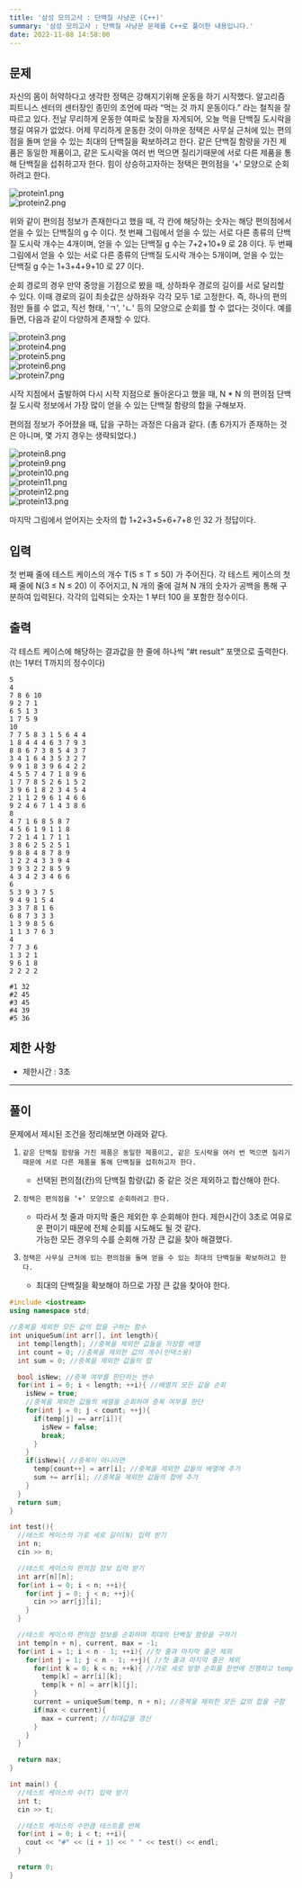 ```yaml
---
title: '삼성 모의고사 : 단백질 사냥꾼 (C++)'
summary: '삼성 모의고사 : 단백질 사냥꾼 문제를 C++로 풀이한 내용입니다.'
date: 2022-11-08 14:58:00
---
```


## 문제

자신의 몸이 허약하다고 생각한 정택은 강해지기위해 운동을 하기 시작했다. 알고리즘 피트니스 센터의 센터장인 종민의 조언에 따라 “먹는 것 까지 운동이다.” 라는 철칙을 잘 따르고 있다. 전날 무리하게 운동한 여파로 늦잠을 자게되어, 오늘 먹을 단백질 도시락을 챙길 여유가 없었다. 어제 무리하게 운동한 것이 아까운 정택은 사무실 근처에 있는 편의점을 돌며 얻을 수 있는 최대의 단백질을 확보하려고 한다. 같은 단백질 함량을 가진 제품은 동일한 제품이고, 같은 도시락을 여러 번 먹으면 질리기때문에 서로 다른 제품을 통해 단백질을 섭취하고자 한다. 힘이 상승하고자하는 정택은 편의점을 ‘+’ 모양으로 순회하려고 한다.

![protein1.png](/assets/posts/ps/samsung-codetest/protein/01.jpg)  
![protein2.png](/assets/posts/ps/samsung-codetest/protein/02.jpg)

위와 같이 편의점 정보가 존재한다고 했을 때, 각 칸에 해당하는 숫자는 해당 편의점에서 얻을 수 있는 단백질의 g 수 이다. 첫 번째 그림에서 얻을 수 있는 서로 다른 종류의 단백질 도시락 개수는 4개이며, 얻을 수 있는 단백질 g 수는 7+2+10+9 로 28 이다. 두 번째 그림에서 얻을 수 있는 서로 다른 종류의 단백질 도시락 개수는 5개이며, 얻을 수 있는 단백질 g 수는 1+3+4+9+10 로 27 이다.

순회 경로의 경우 만약 중앙을 기점으로 봤을 때, 상하좌우 경로의 길이를 서로 달리할 수 있다. 이때 경로의 길이 최솟값은 상하좌우 각각 모두 1로 고정한다. 즉, 하나의 편의점만 들를 수 없고, 직선 형태, 'ㄱ', 'ㄴ' 등의 모양으로 순회를 할 수 없다는 것이다. 예를 들면, 다음과 같이 다양하게 존재할 수 있다.

![protein3.png](/assets/posts/ps/samsung-codetest/protein/03.jpg)  
![protein4.png](/assets/posts/ps/samsung-codetest/protein/04.jpg)  
![protein5.png](/assets/posts/ps/samsung-codetest/protein/05.jpg)  
![protein6.png](/assets/posts/ps/samsung-codetest/protein/06.jpg)  
![protein7.png](/assets/posts/ps/samsung-codetest/protein/07.jpg)

시작 지점에서 출발하여 다시 시작 지점으로 돌아온다고 했을 때, N \* N 의 편의점 단백질 도시락 정보에서 가장 많이 얻을 수 있는 단백질 함량의 합을 구해보자.

편의점 정보가 주어졌을 때, 답을 구하는 과정은 다음과 같다. (총 6가지가 존재하는 것은 아니며, 몇 가지 경우는 생략되었다.)

![protein8.png](/assets/posts/ps/samsung-codetest/protein/08.jpg)  
![protein9.png](/assets/posts/ps/samsung-codetest/protein/09.jpg)  
![protein10.png](/assets/posts/ps/samsung-codetest/protein/10.jpg)  
![protein11.png](/assets/posts/ps/samsung-codetest/protein/11.jpg)  
![protein12.png](/assets/posts/ps/samsung-codetest/protein/12.jpg)  
![protein13.png](/assets/posts/ps/samsung-codetest/protein/13.jpg)

마지막 그림에서 얻어지는 숫자의 합 1+2+3+5+6+7+8 인 32 가 정답이다.

## 입력

첫 번째 줄에 테스트 케이스의 개수 T(5 ≤ T ≤ 50) 가 주어진다. 각 테스트 케이스의 첫째 줄에 N(3 ≤ N ≤ 20) 이 주어지고, N 개의 줄에 걸쳐 N 개의 숫자가 공백을 통해 구분하여 입력된다.
각각의 입력되는 숫자는 1 부터 100 을 포함한 정수이다.

## 출력

각 테스트 케이스에 해당하는 결과값을 한 줄에 하나씩 “#t result” 포맷으로 출력한다. (t는 1부터 T까지의 정수이다)

```예제_입력
5
4
7 8 6 10
9 2 7 1
6 5 1 3
1 7 5 9
10
7 7 5 8 3 1 5 6 4 4
1 8 4 4 4 6 3 7 9 3
8 8 6 7 3 8 5 4 3 7
3 4 1 6 4 3 5 3 2 7
9 9 1 8 3 9 6 4 2 2
4 5 5 7 4 7 1 8 9 6
1 7 7 8 5 2 6 1 5 2
3 9 6 1 8 2 3 4 5 4
2 1 1 2 9 6 1 4 6 6
9 2 4 6 7 1 4 3 8 6
8
4 7 1 6 8 5 8 7
4 5 6 1 9 1 1 8
7 2 1 4 1 7 1 1
3 8 6 2 5 2 5 1
9 8 8 4 8 7 8 9
1 2 2 4 3 3 9 4
3 9 3 2 2 8 5 9
4 3 4 2 3 4 6 6
6
5 3 9 3 7 5
9 4 9 1 5 4
3 3 7 8 1 6
6 8 7 3 3 3
1 3 9 8 5 6
1 1 3 7 6 3
4
7 7 3 6
1 3 2 1
9 6 1 8
2 2 2 2
```

```예제_출력
#1 32
#2 45
#3 45
#4 39
#5 36
```

## 제한 사항

- 제한시간 : 3초

---

## 풀이

문제에서 제시된 조건을 정리해보면 아래와 같다.

1. `같은 단백질 함량을 가진 제품은 동일한 제품이고, 같은 도시락을 여러 번 먹으면 질리기때문에 서로 다른 제품을 통해 단백질을 섭취하고자 한다.`

   - 선택된 편의점(칸)의 단백질 함량(값) 중 같은 것은 제외하고 합산해야 한다.

2. `정택은 편의점을 ‘+’ 모양으로 순회하려고 한다.`

   - 따라서 첫 줄과 마지막 줄은 제외한 후 순회해야 한다.
     제한시간이 3초로 여유로운 편이기 때문에 전체 순회를 시도해도 될 것 같다.  
     가능한 모든 경우의 수를 순회해 가장 큰 값을 찾아 해결했다.

3. `정택은 사무실 근처에 있는 편의점을 돌며 얻을 수 있는 최대의 단백질을 확보하려고 한다.`
   - 최대의 단백질을 확보해야 하므로 가장 큰 값을 찾아야 한다.

```cpp
#include <iostream>
using namespace std;

//중복을 제외한 모든 값의 합을 구하는 함수
int uniqueSum(int arr[], int length){
  int temp[length]; //중복을 제외한 값들을 저장할 배열
  int count = 0; //중복을 제외한 값의 개수(인덱스용)
  int sum = 0; //중복을 제외한 값들의 합

  bool isNew; //중복 여부를 판단하는 변수
  for(int i = 0; i < length; ++i){ //배열의 모든 값을 순회
    isNew = true;
    //중복을 제외한 값들의 배열을 순회하며 중복 여부를 판단
    for(int j = 0; j < count; ++j){
      if(temp[j] == arr[i]){
        isNew = false;
        break;
      }
    }
    if(isNew){ //중복이 아니라면
      temp[count++] = arr[i]; //중복을 제외한 값들의 배열에 추가
      sum += arr[i]; //중복을 제외한 값들의 합에 추가
    }
  }
  return sum;
}

int test(){
  //테스트 케이스의 가로 세로 길이(N) 입력 받기
  int n;
  cin >> n;

  //테스트 케이스의 편의점 정보 입력 받기
  int arr[n][n];
  for(int i = 0; i < n; ++i){
    for(int j = 0; j < n; ++j){
      cin >> arr[j][i];
    }
  }

  //테스트 케이스의 편의점 정보를 순회하며 최대의 단백질 함량을 구하기
  int temp[n + n], current, max = -1;
  for(int i = 1; i < n - 1; ++i){ //첫 줄과 마지막 줄은 제외
    for(int j = 1; j < n - 1; ++j){ //첫 줄과 마지막 줄은 제외
      for(int k = 0; k < n; ++k){ //가로 세로 방향 순회를 한번에 진행하고 temp 변수에 입력
        temp[k] = arr[i][k];
        temp[k + n] = arr[k][j];
      }
      current = uniqueSum(temp, n + n); //중복을 제외한 모든 값의 합을 구함
      if(max < current){
        max = current; //최대값을 갱신
      }
    }
  }

  return max;
}

int main() {
  //테스트 케이스의 수(T) 입력 받기
  int t;
  cin >> t;

  //테스트 케이스의 수만큼 테스트를 반복
  for(int i = 0; i < t; ++i){
    cout << "#" << (i + 1) << " " << test() << endl;
  }

  return 0;
}
```
